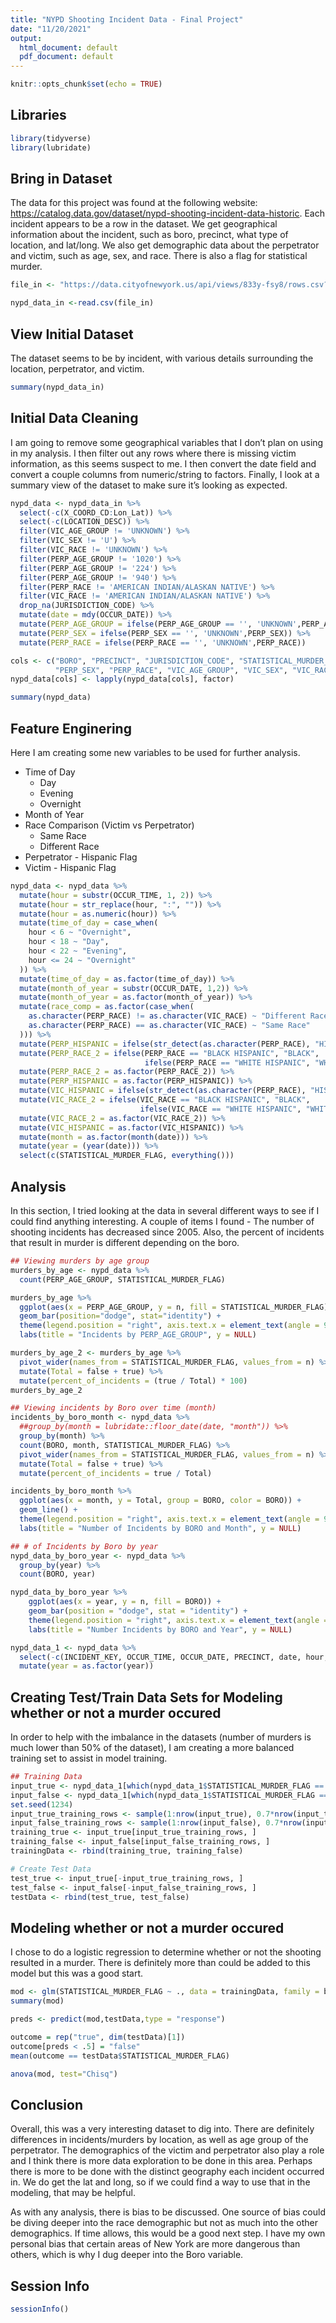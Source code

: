 ---
title: "NYPD Shooting Incident Data - Final Project"
date: "11/20/2021"
output:
  html_document: default
  pdf_document: default
---

```{r setup, include=FALSE}
knitr::opts_chunk$set(echo = TRUE)
```

## Libraries
```{r libraries, message = FALSE}
library(tidyverse)
library(lubridate)
```

## Bring in Dataset

The data for this project was found at the following website: <https://catalog.data.gov/dataset/nypd-shooting-incident-data-historic>. Each incident appears to be a row in the dataset. We get geographical information about the incident, such as boro, precinct, what type of location, and lat/long. We also get demographic data about the perpetrator and victim, such as age, sex, and race. There is also a flag for statistical murder.

```{r bring in dataset}
file_in <- "https://data.cityofnewyork.us/api/views/833y-fsy8/rows.csv?accessType=DOWNLOAD"

nypd_data_in <-read.csv(file_in)
```

## View Initial Dataset

The dataset seems to be by incident, with various details surrounding the location, perpetrator, and victim.

```{r initial dataset}
summary(nypd_data_in)
```

## Initial Data Cleaning

I am going to remove some geographical variables that I don't plan on using in my analysis. I then filter out any rows where there is missing victim information, as this seems suspect to me. I then convert the date field and convert a couple columns from numeric/string to factors. Finally, I look at a summary view of the dataset to make sure it's looking as expected. 
```{r initial data cleaning}
nypd_data <- nypd_data_in %>%
  select(-c(X_COORD_CD:Lon_Lat)) %>%
  select(-c(LOCATION_DESC)) %>%
  filter(VIC_AGE_GROUP != 'UNKNOWN') %>%
  filter(VIC_SEX != 'U') %>%
  filter(VIC_RACE != 'UNKNOWN') %>%
  filter(PERP_AGE_GROUP != '1020') %>%
  filter(PERP_AGE_GROUP != '224') %>%
  filter(PERP_AGE_GROUP != '940') %>%
  filter(PERP_RACE != 'AMERICAN INDIAN/ALASKAN NATIVE') %>%
  filter(VIC_RACE != 'AMERICAN INDIAN/ALASKAN NATIVE') %>%
  drop_na(JURISDICTION_CODE) %>%
  mutate(date = mdy(OCCUR_DATE)) %>%
  mutate(PERP_AGE_GROUP = ifelse(PERP_AGE_GROUP == '', 'UNKNOWN',PERP_AGE_GROUP)) %>%
  mutate(PERP_SEX = ifelse(PERP_SEX == '', 'UNKNOWN',PERP_SEX)) %>%
  mutate(PERP_RACE = ifelse(PERP_RACE == '', 'UNKNOWN',PERP_RACE))

cols <- c("BORO", "PRECINCT", "JURISDICTION_CODE", "STATISTICAL_MURDER_FLAG", "PERP_AGE_GROUP",
          "PERP_SEX", "PERP_RACE", "VIC_AGE_GROUP", "VIC_SEX", "VIC_RACE")
nypd_data[cols] <- lapply(nypd_data[cols], factor)

summary(nypd_data)
```

## Feature Enginering
Here I am creating some new variables to be used for further analysis.

* Time of Day
  + Day
  + Evening
  + Overnight
* Month of Year
* Race Comparison (Victim vs Perpetrator)
  + Same Race
  + Different Race
* Perpetrator - Hispanic Flag
* Victim - Hispanic Flag
```{r feature engineering}
nypd_data <- nypd_data %>%
  mutate(hour = substr(OCCUR_TIME, 1, 2)) %>%
  mutate(hour = str_replace(hour, ":", "")) %>%
  mutate(hour = as.numeric(hour)) %>%
  mutate(time_of_day = case_when(
    hour < 6 ~ "Overnight",
    hour < 18 ~ "Day",
    hour < 22 ~ "Evening",
    hour <= 24 ~ "Overnight"
  )) %>%
  mutate(time_of_day = as.factor(time_of_day)) %>%
  mutate(month_of_year = substr(OCCUR_DATE, 1,2)) %>%
  mutate(month_of_year = as.factor(month_of_year)) %>%
  mutate(race_comp = as.factor(case_when(
    as.character(PERP_RACE) != as.character(VIC_RACE) ~ "Different Race",
    as.character(PERP_RACE) == as.character(VIC_RACE) ~ "Same Race"
  ))) %>%
  mutate(PERP_HISPANIC = ifelse(str_detect(as.character(PERP_RACE), "HISPANIC"), 1, 0)) %>%
  mutate(PERP_RACE_2 = ifelse(PERP_RACE == "BLACK HISPANIC", "BLACK", 
                              ifelse(PERP_RACE == "WHITE HISPANIC", "WHITE", as.character(PERP_RACE)))) %>%
  mutate(PERP_RACE_2 = as.factor(PERP_RACE_2)) %>%
  mutate(PERP_HISPANIC = as.factor(PERP_HISPANIC)) %>%
  mutate(VIC_HISPANIC = ifelse(str_detect(as.character(PERP_RACE), "HISPANIC"), 1, 0)) %>%
  mutate(VIC_RACE_2 = ifelse(VIC_RACE == "BLACK HISPANIC", "BLACK", 
                             ifelse(VIC_RACE == "WHITE HISPANIC", "WHITE", as.character(VIC_RACE)))) %>%
  mutate(VIC_RACE_2 = as.factor(VIC_RACE_2)) %>%
  mutate(VIC_HISPANIC = as.factor(VIC_HISPANIC)) %>%
  mutate(month = as.factor(month(date))) %>%
  mutate(year = (year(date))) %>%
  select(c(STATISTICAL_MURDER_FLAG, everything()))
```

## Analysis
In this section, I tried looking at the data in several different ways to see if I could find anything interesting. A couple of items I found - The number of shooting incidents has decreased since 2005. Also, the percent of incidents that result in murder is different depending on the boro.
```{r analysis, echo=FALSE}
## Viewing murders by age group           
murders_by_age <- nypd_data %>%
  count(PERP_AGE_GROUP, STATISTICAL_MURDER_FLAG)

murders_by_age %>%
  ggplot(aes(x = PERP_AGE_GROUP, y = n, fill = STATISTICAL_MURDER_FLAG)) + 
  geom_bar(position="dodge", stat="identity") +
  theme(legend.position = "right", axis.text.x = element_text(angle = 90)) + 
  labs(title = "Incidents by PERP_AGE_GROUP", y = NULL)

murders_by_age_2 <- murders_by_age %>%
  pivot_wider(names_from = STATISTICAL_MURDER_FLAG, values_from = n) %>%
  mutate(Total = false + true) %>%
  mutate(percent_of_incidents = (true / Total) * 100)
murders_by_age_2

## Viewing incidents by Boro over time (month)
incidents_by_boro_month <- nypd_data %>%
  ##group_by(month = lubridate::floor_date(date, "month")) %>%
  group_by(month) %>%
  count(BORO, month, STATISTICAL_MURDER_FLAG) %>%
  pivot_wider(names_from = STATISTICAL_MURDER_FLAG, values_from = n) %>%
  mutate(Total = false + true) %>%
  mutate(percent_of_incidents = true / Total)

incidents_by_boro_month %>%
  ggplot(aes(x = month, y = Total, group = BORO, color = BORO)) + 
  geom_line() +
  theme(legend.position = "right", axis.text.x = element_text(angle = 90)) + 
  labs(title = "Number of Incidents by BORO and Month", y = NULL)

## # of Incidents by Boro by year
nypd_data_by_boro_year <- nypd_data %>%
  group_by(year) %>%
  count(BORO, year)

nypd_data_by_boro_year %>%
    ggplot(aes(x = year, y = n, fill = BORO)) + 
    geom_bar(position = "dodge", stat = "identity") + 
    theme(legend.position = "right", axis.text.x = element_text(angle = 90)) + 
    labs(title = "Number Incidents by BORO and Year", y = NULL)

nypd_data_1 <- nypd_data %>%
  select(-c(INCIDENT_KEY, OCCUR_TIME, OCCUR_DATE, PRECINCT, date, hour, PERP_RACE, VIC_RACE, month)) %>%
  mutate(year = as.factor(year))

```  

## Creating Test/Train Data Sets for Modeling whether or not a murder occured
In order to help with the imbalance in the datasets (number of murders is much lower than 50% of the dataset), I am creating a more balanced training set to assist in model training.
```{r test and train sets}
## Training Data
input_true <- nypd_data_1[which(nypd_data_1$STATISTICAL_MURDER_FLAG == 'true'), ]  # all murders
input_false <- nypd_data_1[which(nypd_data_1$STATISTICAL_MURDER_FLAG == 'false'), ]  # all non-murders
set.seed(1234)
input_true_training_rows <- sample(1:nrow(input_true), 0.7*nrow(input_true))  # murders for training
input_false_training_rows <- sample(1:nrow(input_false), 0.7*nrow(input_true))  # non-murders for training. Pick as many non-murders as murders
training_true <- input_true[input_true_training_rows, ]  
training_false <- input_false[input_false_training_rows, ]
trainingData <- rbind(training_true, training_false)

# Create Test Data
test_true <- input_true[-input_true_training_rows, ]
test_false <- input_false[-input_false_training_rows, ]
testData <- rbind(test_true, test_false)
```
## Modeling whether or not a murder occured
I chose to do a logistic regression to determine whether or not the shooting resulted in a murder. There is definitely more than could be added to this model but this was a good start.
```{r model, warning=FALSE}
mod <- glm(STATISTICAL_MURDER_FLAG ~ ., data = trainingData, family = binomial)
summary(mod)

preds <- predict(mod,testData,type = "response")

outcome = rep("true", dim(testData)[1])
outcome[preds < .5] = "false"
mean(outcome == testData$STATISTICAL_MURDER_FLAG)

anova(mod, test="Chisq")
```

## Conclusion
Overall, this was a very interesting dataset to dig into. There are definitely differences in incidents/murders by location, as well as age group of the perpetrator. The demographics of the victim and perpetrator also play a role and I think there is more data exploration to be done in this area. Perhaps there is more to be done with the distinct geography each incident occurred in. We do get the lat and long, so if we could find a way to use that in the modeling, that may be helpful.

As with any analysis, there is bias to be discussed. One source of bias could be diving deeper into the race demographic but not as much into the other demographics. If time allows, this would be a good next step. I have my own personal bias that certain areas of New York are more dangerous than others, which is why I dug deeper into the Boro variable.

## Session Info
```{r session_info, echo=TRUE}
sessionInfo()
```